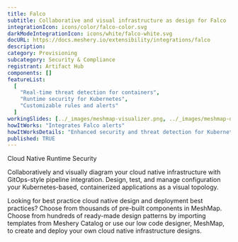 ```yaml
---
title: Falco
subtitle: Collaborative and visual infrastructure as design for Falco
integrationIcon: icons/color/falco-color.svg
darkModeIntegrationIcon: icons/white/falco-white.svg
docURL: https://docs.meshery.io/extensibility/integrations/falco
description:
category: Provisioning
subcategory: Security & Compliance
registrant: Artifact Hub
components: []
featureList:
  [
    "Real-time threat detection for containers",
    "Runtime security for Kubernetes",
    "Customizable rules and alerts"
  ]
workingSlides: [../_images/meshmap-visualizer.png, ../_images/meshmap-designer.png]
howItWorks: "Integrates Falco alerts"
howItWorksDetails: "Enhanced security and threat detection for Kubernetes environments"
published: TRUE
---
```


<p>Cloud Native Runtime Security</p>
<p>
  Collaboratively and visually diagram your cloud native infrastructure with GitOps-style pipeline
  integration. Design, test, and manage configuration your Kubernetes-based, containerized
  applications as a visual topology.
</p>
<p>
  Looking for best practice cloud native design and deployment best practices? Choose from thousands
  of pre-built components in MeshMap. Choose from hundreds of ready-made design patterns by
  importing templates from Meshery Catalog or use our low code designer, MeshMap, to create and
  deploy your own cloud native infrastructure designs.
</p>
